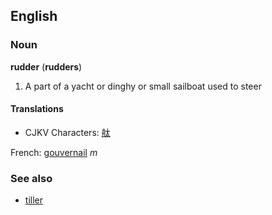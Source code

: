 ==English==

===Noun===
'''rudder''' ('''rudders''')
#A part of a yacht or dinghy or small sailboat used to steer

====Translations====
*CJKV Characters: [[舦]]
French: [[gouvernail]] ''m''

===See also===
*[[tiller]]